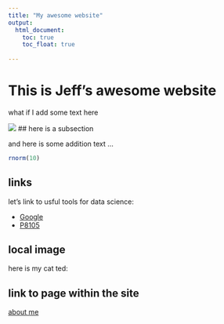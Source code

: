 ```yaml
---
title: "My awesome website"
output: 
  html_document:
    toc: true
    toc_float: true
  
---
```


# This is Jeff's awesome website

what if I add some text here 

![](https://media.giphy.com/media/drXGoW1iudhKw/giphy.gif)
## here is a subsection 

and here is some addition text ... 

```r
rnorm(10)
```

## links 

let's link to usful tools for data science:

* [Google](https://www.google.com)
* [P8105](https://p8105.com)

## local image


here is my cat ted:

## link to page within the site

[about me](aboutpage.html)

